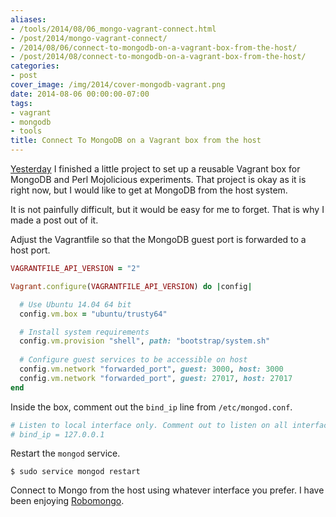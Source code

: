 ```yaml
---
aliases:
- /tools/2014/08/06_mongo-vagrant-connect.html
- /post/2014/mongo-vagrant-connect/
- /2014/08/06/connect-to-mongodb-on-a-vagrant-box-from-the-host/
- /post/2014/08/connect-to-mongodb-on-a-vagrant-box-from-the-host/
categories:
- post
cover_image: /img/2014/cover-mongodb-vagrant.png
date: 2014-08-06 00:00:00-07:00
tags:
- vagrant
- mongodb
- tools
title: Connect To MongoDB on a Vagrant box from the host
---
```


[Yesterday]: /post/2014/08/trusty-mongo-mojo-box

[Yesterday][] I finished a little project to set up a reusable Vagrant box
for MongoDB and Perl Mojolicious experiments. That project is okay as
it is right now, but I would like to get at MongoDB from the host system.
<!--more-->

It is not painfully difficult, but it would be easy for me to forget.
That is why I made a post out of it.

Adjust the Vagrantfile so that the MongoDB guest port is forwarded to
a host port.

``` ruby
VAGRANTFILE_API_VERSION = "2"

Vagrant.configure(VAGRANTFILE_API_VERSION) do |config|

  # Use Ubuntu 14.04 64 bit
  config.vm.box = "ubuntu/trusty64"

  # Install system requirements
  config.vm.provision "shell", path: "bootstrap/system.sh"
  
  # Configure guest services to be accessible on host
  config.vm.network "forwarded_port", guest: 3000, host: 3000
  config.vm.network "forwarded_port", guest: 27017, host: 27017
end
```

Inside the box, comment out the `bind_ip` line from `/etc/mongod.conf`.

``` bash
# Listen to local interface only. Comment out to listen on all interfaces.
# bind_ip = 127.0.0.1
```

Restart the `mongod` service.

```
$ sudo service mongod restart
```

[Robomongo]: http://robomongo.org/

Connect to Mongo from the host using whatever interface you prefer.
I have been enjoying [Robomongo][].